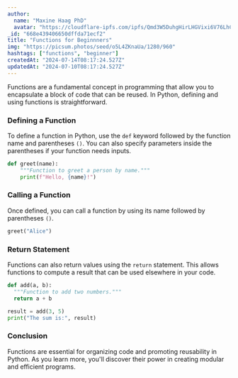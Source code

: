 ```yaml
---
author:
  name: "Maxine Haag PhD"
  avatar: "https://cloudflare-ipfs.com/ipfs/Qmd3W5DuhgHirLHGVixi6V76LhCkZUz6pnFt5AJBiyvHye/avatar/218.jpg"
_id: "668e439406650dffda71ecf2"
title: "Functions for Beginnners"
img: "https://picsum.photos/seed/o5L4ZKnaUa/1280/960"
hashtags: ["functions", "beginner"]
createdAt: "2024-07-14T08:17:24.527Z"
updatedAt: "2024-07-10T08:17:24.527Z"
---
```



Functions are a fundamental concept in programming that allow you to encapsulate a block of code that can be reused. In Python, defining and using functions is straightforward.

### Defining a Function

To define a function in Python, use the `def` keyword followed by the function name and parentheses `()`. You can also specify parameters inside the parentheses if your function needs inputs.

```python
def greet(name):
    """Function to greet a person by name."""
    print(f"Hello, {name}!")
```

### Calling a Function

Once defined, you can call a function by using its name followed by parentheses `()`.

```python
greet("Alice")
```

### Return Statement

Functions can also return values using the `return` statement. This allows functions to compute a result that can be used elsewhere in your code.

```python
def add(a, b):
  """Function to add two numbers."""
  return a + b

result = add(3, 5)
print("The sum is:", result)
```

### Conclusion

Functions are essential for organizing code and promoting reusability in Python. As you learn more, you'll discover their power in creating modular and efficient programs.

